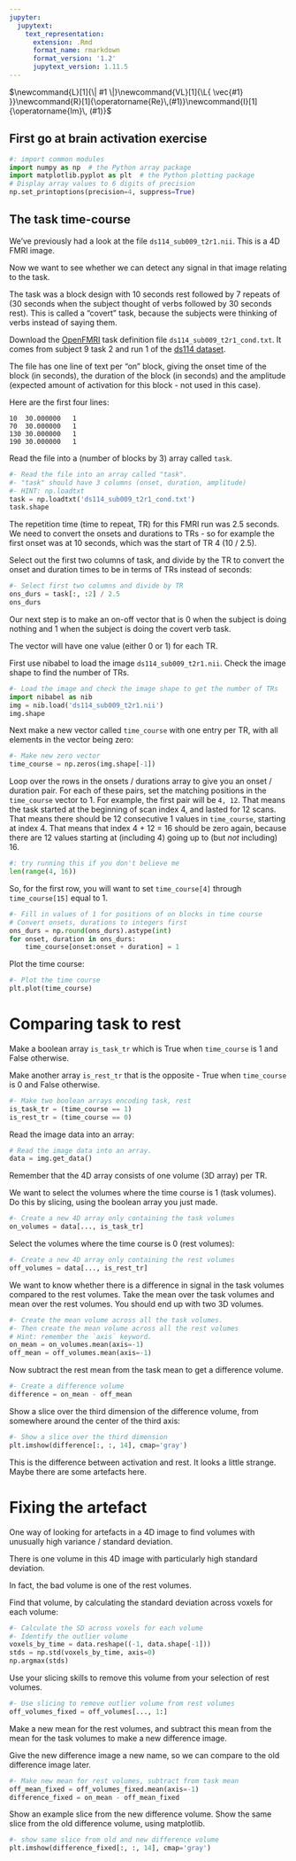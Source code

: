 ```yaml
---
jupyter:
  jupytext:
    text_representation:
      extension: .Rmd
      format_name: rmarkdown
      format_version: '1.2'
      jupytext_version: 1.11.5
---
```


$\newcommand{L}[1]{\| #1 \|}\newcommand{VL}[1]{\L{ \vec{#1} }}\newcommand{R}[1]{\operatorname{Re}\,(#1)}\newcommand{I}[1]{\operatorname{Im}\, (#1)}$

<!-- vim: ft=rst -->
## First go at brain activation exercise

```python
#: import common modules
import numpy as np  # the Python array package
import matplotlib.pyplot as plt  # the Python plotting package
# Display array values to 6 digits of precision
np.set_printoptions(precision=4, suppress=True)
```

## The task time-course

We’ve previously had a look at the file `ds114_sub009_t2r1.nii`.
This is a 4D FMRI image.

Now we want to see whether we can detect any signal in that image relating to
the task.

The task was a block design with 10 seconds rest followed by 7 repeats of (30
seconds when the subject thought of verbs followed by 30 seconds rest). This
is called a “covert” task, because the subjects were thinking of verbs instead
of saying them.

Download the [OpenFMRI](https://openfmri.org/) task definition file
`ds114_sub009_t2r1_cond.txt`. It comes from subject 9 task 2 and run
1 of the [ds114 dataset](https://openfmri.org/dataset/ds000114).

The file has one line of text per “on” block, giving the onset time of the
block (in seconds), the duration of the block (in seconds) and the amplitude
(expected amount of activation for this block - not used in this case).

Here are the first four lines:

```
10  30.000000   1
70  30.000000   1
130 30.000000   1
190 30.000000   1
```

Read the file into a (number of blocks by 3) array called `task`.

```python
#- Read the file into an array called "task".
#- "task" should have 3 columns (onset, duration, amplitude)
#- HINT: np.loadtxt
task = np.loadtxt('ds114_sub009_t2r1_cond.txt')
task.shape
```

The repetition time (time to repeat, TR) for this FMRI run was 2.5 seconds. We
need to convert the onsets and durations to TRs - so for example the first
onset was at 10 seconds, which was the start of TR 4 (10 / 2.5).

Select out the first two columns of task, and divide by the TR to convert the
onset and duration times to be in terms of TRs instead of seconds:

```python
#- Select first two columns and divide by TR
ons_durs = task[:, :2] / 2.5
ons_durs
```

Our next step is to make an on-off vector that is 0 when the subject is doing
nothing and 1 when the subject is doing the covert verb task.

The vector will have one value (either 0 or 1) for each TR.

First use nibabel to load the image `ds114_sub009_t2r1.nii`. Check the image
shape to find the number of TRs.

```python
#- Load the image and check the image shape to get the number of TRs
import nibabel as nib
img = nib.load('ds114_sub009_t2r1.nii')
img.shape
```

Next make a new vector called `time_course` with one entry per TR, with all
elements in the vector being zero:

```python
#- Make new zero vector
time_course = np.zeros(img.shape[-1])
```

Loop over the rows in the onsets / durations array to give you an onset /
duration pair. For each of these pairs, set the matching positions in the
`time_course` vector to 1. For example, the first pair will be `4, 12`.
That means the task started at the beginning of scan index 4, and lasted for
12 scans. That means there should be 12 consecutive 1 values in
`time_course`, starting at index 4. That means that index 4 + 12 = 16 should
be zero again, because there are 12 values starting at (including 4) going up
to (but *not* including) 16.

```python
#: try running this if you don't believe me
len(range(4, 16))
```

So, for the first row, you will want to set `time_course[4]` through
`time_course[15]` equal to 1.

```python
#- Fill in values of 1 for positions of on blocks in time course
# Convert onsets, durations to integers first
ons_durs = np.round(ons_durs).astype(int)
for onset, duration in ons_durs:
    time_course[onset:onset + duration] = 1
```

Plot the time course:

```python
#- Plot the time course
plt.plot(time_course)
```

# Comparing task to rest

Make a boolean array `is_task_tr` which is True when `time_course` is 1
and False otherwise.

Make another array `is_rest_tr` that is the opposite - True when
`time_course` is 0 and False otherwise.

```python
#- Make two boolean arrays encoding task, rest
is_task_tr = (time_course == 1)
is_rest_tr = (time_course == 0)
```

Read the image data into an array:

```python
# Read the image data into an array.
data = img.get_data()
```

Remember that the 4D array consists of one volume (3D array) per TR.

We want to select the volumes where the time course is 1 (task volumes).  Do
this by slicing, using the boolean array you just made.

```python
#- Create a new 4D array only containing the task volumes
on_volumes = data[..., is_task_tr]
```

Select the volumes where the time course is 0 (rest volumes):

```python
#- Create a new 4D array only containing the rest volumes
off_volumes = data[..., is_rest_tr]
```

We want to know whether there is a difference in signal in the task volumes
compared to the rest volumes. Take the mean over the task volumes and mean
over the rest volumes. You should end up with two 3D volumes.

```python
#- Create the mean volume across all the task volumes.
#- Then create the mean volume across all the rest volumes
# Hint: remember the `axis` keyword.
on_mean = on_volumes.mean(axis=-1)
off_mean = off_volumes.mean(axis=-1)
```

Now subtract the rest mean from the task mean to get a difference volume.

```python
#- Create a difference volume
difference = on_mean - off_mean
```

Show a slice over the third dimension of the difference volume, from somewhere
around the center of the third axis:

```python
#- Show a slice over the third dimension
plt.imshow(difference[:, :, 14], cmap='gray')
```

This is the difference between activation and rest. It looks a little strange.
Maybe there are some artefacts here.

# Fixing the artefact

One way of looking for artefacts in a 4D image to find volumes with unusually
high variance / standard deviation.

There is one volume in this 4D image with particularly high standard
deviation.

In fact, the bad volume is one of the rest volumes.

Find that volume, by calculating the standard deviation across voxels for each
volume:

```python
#- Calculate the SD across voxels for each volume
#- Identify the outlier volume
voxels_by_time = data.reshape((-1, data.shape[-1]))
stds = np.std(voxels_by_time, axis=0)
np.argmax(stds)
```

Use your slicing skills to remove this volume from your selection of rest
volumes.

```python
#- Use slicing to remove outlier volume from rest volumes
off_volumes_fixed = off_volumes[..., 1:]
```

Make a new mean for the rest volumes, and subtract this mean from the mean for
the task volumes to make a new difference image.

Give the new difference image a new name, so we can compare to the old
difference image later.

```python
#- Make new mean for rest volumes, subtract from task mean
off_mean_fixed = off_volumes_fixed.mean(axis=-1)
difference_fixed = on_mean - off_mean_fixed
```

Show an example slice from the new difference volume. Show the same slice from
the old difference volume, using matplotlib.

```python
#- show same slice from old and new difference volume
plt.imshow(difference_fixed[:, :, 14], cmap='gray')
```

<!-- vim:ft=rst -->
<!-- Course -->
<!-- BIC -->
<!-- Python distributions -->
<!-- Version control -->
<!-- Editors -->
<!-- Python and common libraries -->
<!-- IPython -->
<!-- Virtualenv and helpers -->
<!-- Pypi and packaging -->
<!-- Mac development -->
<!-- Windows development -->
<!-- Nipy and friends -->
<!-- FMRI datasets -->
<!-- Languages -->
<!-- Imaging software -->
<!-- Installation -->
<!-- Tutorials -->
<!-- MB tutorials -->
<!-- Ideas -->
<!-- Psych-214 -->
<!-- People -->
<!-- Licenses -->
<!-- Neuroimaging stuff -->
<!-- OpenFMRI projects -->
<!-- Unix -->
<!-- Substitutions -->
